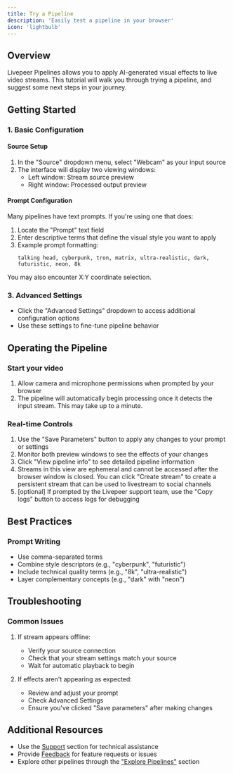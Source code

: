 ```yaml
---
title: Try a Pipeline
description: 'Easily test a pipeline in your browser'
icon: 'lightbulb'
---
```


## Overview
Livepeer Pipelines allows you to apply AI-generated visual effects to live video streams. This tutorial will walk you through trying a pipeline, and suggest some next steps in your journey.

## Getting Started

### 1. Basic Configuration

#### Source Setup
1. In the "Source" dropdown menu, select "Webcam" as your input source
2. The interface will display two viewing windows:
   - Left window: Stream source preview
   - Right window: Processed output preview

#### Prompt Configuration
Many pipelines have text prompts. If you're using one that does:
1. Locate the "Prompt" text field
2. Enter descriptive terms that define the visual style you want to apply
3. Example prompt formatting:
   ```
   talking head, cyberpunk, tron, matrix, ultra-realistic, dark, futuristic, neon, 8k
   ```

You may also encounter X:Y coordinate selection.

### 3. Advanced Settings
- Click the "Advanced Settings" dropdown to access additional configuration options
- Use these settings to fine-tune pipeline behavior

## Operating the Pipeline

### Start your video
1. Allow camera and microphone permissions when prompted by your browser
2. The pipeline will automatically begin processing once it detects the input stream. This may take up to a minute.

### Real-time Controls
1. Use the "Save Parameters" button to apply any changes to your prompt or settings
2. Monitor both preview windows to see the effects of your changes
3. Click "View pipeline info" to see detailed pipeline information
4. Streams in this view are ephemeral and cannot be accessed after the browser window is closed. You can click "Create stream" to create a persistent stream that can be used to livestream to social channels
5. [optional] If prompted by the Livepeer support team, use the "Copy logs" button to access logs for debugging


## Best Practices

### Prompt Writing
- Use comma-separated terms
- Combine style descriptors (e.g., "cyberpunk", "futuristic")
- Include technical quality terms (e.g., "8k", "ultra-realistic")
- Layer complementary concepts (e.g., "dark" with "neon")

## Troubleshooting

### Common Issues
1. If stream appears offline:
   - Verify your source connection
   - Check that your stream settings match your source
   - Wait for automatic playback to begin

2. If effects aren't appearing as expected:
   - Review and adjust your prompt
   - Check Advanced Settings
   - Ensure you've clicked "Save parameters" after making changes

## Additional Resources
- Use the [Support](https://discord.com/invite/livepeer) section for technical assistance
- Provide [Feedback](https://livepeer.notion.site/15f0a348568781aab037c863d91b05e2) for feature requests or issues
- Explore other pipelines through the ["Explore Pipelines"](https://pipelines.livepeer.org/explore) section
